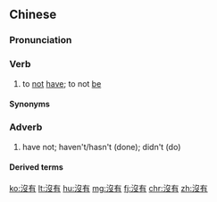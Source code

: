 {{also|没有}}
==Chinese==
{{zh-forms|s=没有}}

===Pronunciation===
{{zh-pron
|m=méiyǒu
|c=mut6 jau5
|ma=y
|cat=v,adv
}}

===Verb===
{{zh-verb}}

# to [[not]] [[have]]; to not [[be]]
#: {{zh-x|我 沒有 零錢。|I '''don't have''' any change.}}
#: {{zh-x|沒有 最好，只有 更{gèng}好|'''There is no''' best, only better.}}
#: {{zh-x|她 根本 就 沒有 童年。|She '''didn't have''' any kind of childhood.}}

====Synonyms====
{{zh-dial}}

===Adverb===
{{zh-adv}}

# have not; haven't/hasn't (done); didn't (do) {{gloss|indicating non-completion of a verb}}
#: {{zh-x|我 沒有 跟 他 講。|I '''didn't''' speak with him.}}
#: {{zh-x|你 吃飯 了 沒有？|Have you eaten (or '''not''')?}}

====Derived terms====
{{zh-der|開弓沒有回頭箭|沒有問題|天下沒有白吃的午餐|天下沒有不散的宴席|不是沒有|只有出的氣，沒有進的氣|叫花子沒有猢猻|天下沒有不散的筵席|沒有不散的筵席|沒有不是|沒有不透風的牆|沒有主意|沒有人|沒有什麼道理|沒有來歷|沒有兩樣|沒有影兒|沒有意思|沒有準兒|沒有的話|沒有砣的秤|沒有規矩不能成方圓|沒有說的|沒有過|沒有邊邊|沒有長羽毛就忘了根本|沒有閑錢補笊籬|沒有面目|還沒有|門兒都沒有|鼻涕沒有倒流的}}

[[ko:沒有]]
[[lt:沒有]]
[[hu:沒有]]
[[mg:沒有]]
[[fj:沒有]]
[[chr:沒有]]
[[zh:沒有]]